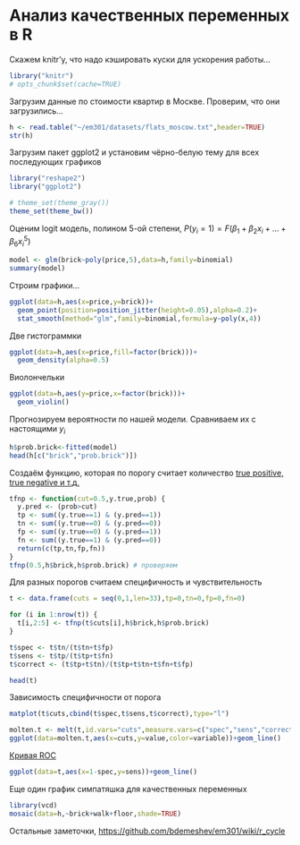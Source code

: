 # Анализ качественных переменных в R

Скажем knitr'у, что надо кэшировать куски для ускорения работы...
```r
library("knitr")
# opts_chunk$set(cache=TRUE)
```


Загрузим данные по стоимости квартир в Москве. Проверим, что они загрузились...
```r
h <- read.table("~/em301/datasets/flats_moscow.txt",header=TRUE)
str(h)
```


Загрузим пакет ggplot2 и установим чёрно-белую тему для всех последующих графиков
```r
library("reshape2")
library("ggplot2")

# theme_set(theme_gray())
theme_set(theme_bw())
```

Оценим logit модель, полином 5-ой степени, $P(y_i=1)=F(\beta_1+\beta_2 x_i+\ldots+\beta_6 x_i^5)$
```r
model <- glm(brick~poly(price,5),data=h,family=binomial)
summary(model)
```


Строим графики...
```r
ggplot(data=h,aes(x=price,y=brick))+
  geom_point(position=position_jitter(height=0.05),alpha=0.2)+
  stat_smooth(method="glm",family=binomial,formula=y~poly(x,4))
```

Две гистограммки
```r
ggplot(data=h,aes(x=price,fill=factor(brick)))+
  geom_density(alpha=0.5)
```

Виолончельки
```r
ggplot(data=h,aes(y=price,x=factor(brick)))+
  geom_violin()
```

Прогнозируем вероятности по нашей модели. Сравниваем их с настоящими $y_i$
```r
h$prob.brick<-fitted(model)
head(h[c("brick","prob.brick")])
```

Создаём функцию, которая по порогу считает количество [true positive, true negative и т.д.](http://en.wikipedia.org/wiki/Sensitivity_and_specificity)
```r
tfnp <- function(cut=0.5,y.true,prob) {
  y.pred <- (prob>cut)
  tp <- sum((y.true==1) & (y.pred==1))
  tn <- sum((y.true==0) & (y.pred==0))
  fp <- sum((y.true==0) & (y.pred==1))
  fn <- sum((y.true==1) & (y.pred==0))
  return(c(tp,tn,fp,fn))
}
tfnp(0.5,h$brick,h$prob.brick) # проверяем
```

Для разных порогов считаем специфичность и чувствительность
```r
t <- data.frame(cuts = seq(0,1,len=33),tp=0,tn=0,fp=0,fn=0)

for (i in 1:nrow(t)) {
  t[i,2:5] <- tfnp(t$cuts[i],h$brick,h$prob.brick)
}

t$spec <- t$tn/(t$tn+t$fp)
t$sens <- t$tp/(t$tp+t$fn)
t$correct <- (t$tp+t$tn)/(t$tp+t$tn+t$fn+t$fp)

head(t)
```

Зависимость специфичности от порога
```r
matplot(t$cuts,cbind(t$spec,t$sens,t$correct),type="l")

molten.t <- melt(t,id.vars="cuts",measure.vars=c("spec","sens","correct"))
ggplot(data=molten.t,aes(x=cuts,y=value,color=variable))+geom_line()
```

[Кривая ROC](http://en.wikipedia.org/wiki/Receiver_operating_characteristic)
```r
ggplot(data=t,aes(x=1-spec,y=sens))+geom_line()
```

Еще один график симпатяшка для качественных переменных
```r
library(vcd)
mosaic(data=h,~brick+walk+floor,shade=TRUE)
```

Остальные заметочки, [https://github.com/bdemeshev/em301/wiki/r_cycle](https://github.com/bdemeshev/em301/wiki/r_cycle)



